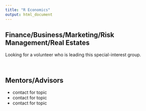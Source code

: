 ```yaml
---
title: "R Economics"
output: html_document
---
```


## Finance/Business/Marketing/Risk Management/Real Estates 

Looking for a volunteer who is leading this special-interest group.

<br>


## Mentors/Advisors

* contact for topic 
* contact for topic 
* contact for topic 

